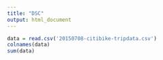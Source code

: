 ---
title: "DSC"
output: html_document
---
```{r}
data = read.csv('20150708-citibike-tripdata.csv')
colnames(data)
sum(data)
``` 

